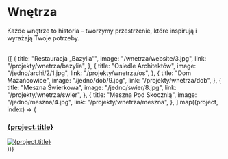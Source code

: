 
# Wnętrza

Każde wnętrze to historia – tworzymy przestrzenie, które inspirują i wyrażają Twoje potrzeby.

<br />

<div style={{ width: "100%" }}>
  <div
    style={{
      display: "grid",
      gridTemplateColumns: "repeat(2, 1fr)",
      gap: "14px",
    }}
  >
    {[
      {
        title: "Restauracja „Bazylia”",
        image: "/wnetrza/website/3.jpg",
        link: "/projekty/wnetrza/bazylia",
      },
      {
        title: "Osiedle Architektów",
        image: "/jedno/archi/2/1.jpg",
        link: "/projekty/wnetrza/os",
      },
      {
        title: "Dom Mazańcowice",
        image: "/jedno/dob/9.jpg",
        link: "/projekty/wnetrza/dob",
      },
      {
        title: "Meszna Świerkowa",
        image: "/jedno/swier/8.jpg",
        link: "/projekty/wnetrza/swier",
      },
      {
        title: "Meszna Pod Skocznią",
        image: "/jedno/meszna/4.jpg",
        link: "/projekty/wnetrza/meszna",
      },
    ].map((project, index) => (
      <div
        key={index}
        style={{
          display: "flex",
          flexDirection: "column",
          alignItems: "center",
          textAlign: "center",
        }}
      >
        <a href={project.link} style={{ textDecoration: 'none' }}>
          <h3
            style={{
              fontSize: 18,
              width: "100%",
            }}
          >
            {project.title}
          </h3>
          <img
            alt={project.title}
            src={`/compressed/${project.image}`}
            style={{
              width: "100%",
              minHeight: 300,
              objectFit: "cover",
            }}
          />
        </a>
      </div>
    ))}
  </div>
</div>

